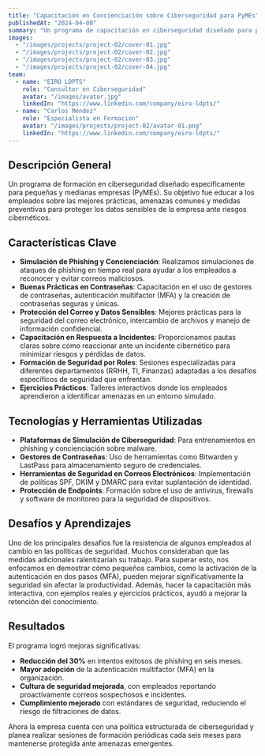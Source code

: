 ```yaml
---
title: "Capacitación en Concienciación sobre Ciberseguridad para PyMEs"
publishedAt: "2024-04-08"
summary: "Un programa de capacitación en ciberseguridad diseñado para pequeñas y medianas empresas (PyMEs) con el objetivo de mejorar sus prácticas de seguridad digital."
images:
  - "/images/projects/project-02/cover-01.jpg"
  - "/images/projects/project-02/cover-02.jpg"
  - "/images/projects/project-02/cover-03.jpg"
  - "/images/projects/project-02/cover-04.jpg"
team:
  - name: "EIRO LDPTS"
    role: "Consultor en Ciberseguridad"
    avatar: "/images/avatar.jpg"
    linkedIn: "https://www.linkedin.com/company/eiro-ldpts/"
  - name: "Carlos Méndez"
    role: "Especialista en Formación"
    avatar: "/images/projects/project-02/avatar-01.png"
    linkedIn: "https://www.linkedin.com/company/eiro-ldpts/"
---
```


## Descripción General

Un programa de formación en ciberseguridad diseñado específicamente para pequeñas y medianas empresas (PyMEs). Su objetivo fue educar a los empleados sobre las mejores prácticas, amenazas comunes y medidas preventivas para proteger los datos sensibles de la empresa ante riesgos cibernéticos.

## Características Clave

- **Simulación de Phishing y Concienciación**: Realizamos simulaciones de ataques de phishing en tiempo real para ayudar a los empleados a reconocer y evitar correos maliciosos.
- **Buenas Prácticas en Contraseñas**: Capacitación en el uso de gestores de contraseñas, autenticación multifactor (MFA) y la creación de contraseñas seguras y únicas.
- **Protección del Correo y Datos Sensibles**: Mejores prácticas para la seguridad del correo electrónico, intercambio de archivos y manejo de información confidencial.
- **Capacitación en Respuesta a Incidentes**: Proporcionamos pautas claras sobre cómo reaccionar ante un incidente cibernético para minimizar riesgos y pérdidas de datos.
- **Formación de Seguridad por Roles**: Sesiones especializadas para diferentes departamentos (RRHH, TI, Finanzas) adaptadas a los desafíos específicos de seguridad que enfrentan.
- **Ejercicios Prácticos**: Talleres interactivos donde los empleados aprendieron a identificar amenazas en un entorno simulado.

## Tecnologías y Herramientas Utilizadas

- **Plataformas de Simulación de Ciberseguridad**: Para entrenamientos en phishing y concienciación sobre malware.
- **Gestores de Contraseñas**: Uso de herramientas como Bitwarden y LastPass para almacenamiento seguro de credenciales.
- **Herramientas de Seguridad en Correos Electrónicos**: Implementación de políticas SPF, DKIM y DMARC para evitar suplantación de identidad.
- **Protección de Endpoints**: Formación sobre el uso de antivirus, firewalls y software de monitoreo para la seguridad de dispositivos.

## Desafíos y Aprendizajes

Uno de los principales desafíos fue la resistencia de algunos empleados al cambio en las políticas de seguridad. Muchos consideraban que las medidas adicionales ralentizarían su trabajo. Para superar esto, nos enfocamos en demostrar cómo pequeños cambios, como la activación de la autenticación en dos pasos (MFA), pueden mejorar significativamente la seguridad sin afectar la productividad. Además, hacer la capacitación más interactiva, con ejemplos reales y ejercicios prácticos, ayudó a mejorar la retención del conocimiento.

## Resultados

El programa logró mejoras significativas:
- **Reducción del 30%** en intentos exitosos de phishing en seis meses.
- **Mayor adopción** de la autenticación multifactor (MFA) en la organización.
- **Cultura de seguridad mejorada**, con empleados reportando proactivamente correos sospechosos e incidentes.
- **Cumplimiento mejorado** con estándares de seguridad, reduciendo el riesgo de filtraciones de datos.

Ahora la empresa cuenta con una política estructurada de ciberseguridad y planea realizar sesiones de formación periódicas cada seis meses para mantenerse protegida ante amenazas emergentes.

